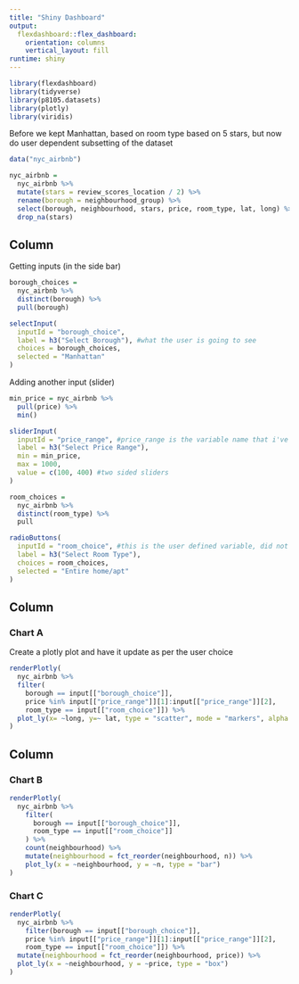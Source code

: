 ```yaml
---
title: "Shiny Dashboard"
output: 
  flexdashboard::flex_dashboard:
    orientation: columns
    vertical_layout: fill
runtime: shiny
---
```


```r
library(flexdashboard)
library(tidyverse)
library(p8105.datasets)
library(plotly)
library(viridis)
```

Before we kept Manhattan, based on room type based on 5 stars, but now do
user dependent subsetting of the dataset

```r
data("nyc_airbnb")

nyc_airbnb = 
  nyc_airbnb %>% 
  mutate(stars = review_scores_location / 2) %>% 
  rename(borough = neighbourhood_group) %>% 
  select(borough, neighbourhood, stars, price, room_type, lat, long) %>% 
  drop_na(stars)
```


Column {.sidebar}
-----------------------------------------------------------------------

Getting inputs (in the side bar)

```r
borough_choices = 
  nyc_airbnb %>%  
  distinct(borough) %>% 
  pull(borough)

selectInput(
  inputId = "borough_choice", 
  label = h3("Select Borough"), #what the user is going to see
  choices = borough_choices,
  selected = "Manhattan"
)
```

Adding another input (slider)

```r
min_price = nyc_airbnb %>% 
  pull(price) %>% 
  min()

sliderInput(
  inputId = "price_range", #price_range is the variable name that i've assigned to this slider 
  label = h3("Select Price Range"),
  min = min_price, 
  max = 1000, 
  value = c(100, 400) #two sided sliders
)
```


```r
room_choices = 
  nyc_airbnb %>% 
  distinct(room_type) %>% 
  pull

radioButtons(
  inputId = "room_choice", #this is the user defined variable, did not call room type since that is the same name as the column, will get confused need to define that this is what the user is choosing
  label = h3("Select Room Type"),
  choices = room_choices,
  selected = "Entire home/apt"
)
```


Column {data-width=650}
-----------------------------------------------------------------------

### Chart A

Create a plotly plot and have it update as per the user choice

```r
renderPlotly(
  nyc_airbnb %>% 
  filter(
    borough == input[["borough_choice"]], 
    price %in% input[["price_range"]][1]:input[["price_range"]][2],
    room_type == input[["room_choice"]]) %>% 
  plot_ly(x= ~long, y=~ lat, type = "scatter", mode = "markers", alpha = 0.5, color = ~price)
)
```


Column {data-width=350}
-----------------------------------------------------------------------

### Chart B

```r
renderPlotly(
  nyc_airbnb %>% 
    filter(
      borough == input[["borough_choice"]],
      room_type == input[["room_choice"]]
    ) %>% 
    count(neighbourhood) %>% 
    mutate(neighbourhood = fct_reorder(neighbourhood, n)) %>% 
    plot_ly(x = ~neighbourhood, y = ~n, type = "bar")
)
```

### Chart C

```r
renderPlotly(
  nyc_airbnb %>% 
    filter(borough == input[["borough_choice"]], 
    price %in% input[["price_range"]][1]:input[["price_range"]][2],
    room_type == input[["room_choice"]]) %>% 
  mutate(neighbourhood = fct_reorder(neighbourhood, price)) %>% 
  plot_ly(x = ~neighbourhood, y = ~price, type = "box")
)
```

